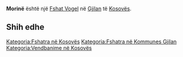 {{Fshat në Kosovës
 | Emri                = Morinë
| sqi_N_name = Morinë
| sqi_N_FULL_NAME_RO = Morinë
| sqi_N_FULL_NAME_ND_RO = Morine
| sqi_N_SORT_NAME_RG = MORINE
| sqi_N_FULL_NAME_RG = Morinë
| sqi_N_FULL_NAME_ND_RG = Morine
| srp_N_name = Morina
| srp_N_FULL_NAME_RO = Morina
| srp_N_FULL_NAME_ND_RO = Morina
| srp_N_SORT_NAME_RG = MORINA
| srp_N_FULL_NAME_RG = Morina
| srp_N_FULL_NAME_ND_RG = Morina
| srp_NS_name = Морина
| srp_NS_FULL_NAME_RO = Морина
| srp_NS_FULL_NAME_ND_RO = Морина
| srp_NS_SORT_NAME_RG = МОРИНА
| srp_NS_FULL_NAME_RG = Морина
| srp_NS_FULL_NAME_ND_RG = Морина

 | Emri (Rasa dhanore) = 
 | Figura              = 
 | Shteti              = Kosovo
 | Komuna              = Gjilan
 | Kodi postar         = 
 | Sipërfaqja          = 

 | Popullsia           = 

 | Regj. i popullsisë  = 
 | Dend. e popullsisë  = 
 | Faqja zyrtare       = 
 <!--- Koordinatat ----> 
 | Gjerësia            = 42.408889
 | Gjatësia            = 20.235
 | Lartësia            = 
}}
'''Morinë''' është një [[Fshat Vogel]] në [[Gjilan]] të [[Kosovës]].

<!-- == Gjeografia == -->
<!-- == Historia == -->
<!-- == Demografia == -->
== Shih edhe ==
{{Komuna Gjilan}}
{{Kosovo-Administrata-Cung}}

[[Kategoria:Fshatra në Kosovës]]
[[Kategoria:Fshatra në Kommunes Gjilan]]
[[Kategoria:Vendbanime në Kosovës]]